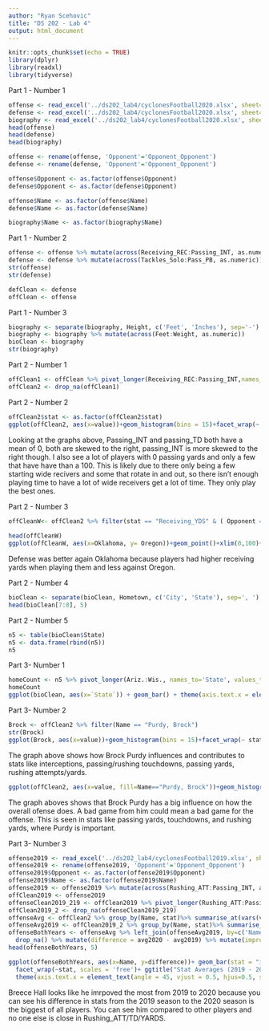 ```yaml
---
author: "Ryan Scehovic"
title: "DS 202 - Lab 4"
output: html_document
---
```


```r
knitr::opts_chunk$set(echo = TRUE)
library(dplyr)
library(readxl)
library(tidyverse)
```

Part 1 - Number 1
```r
offense <- read_excel('../ds202_lab4/cyclonesFootball2020.xlsx', sheet='Offensive')
defense <- read_excel('../ds202_lab4/cyclonesFootball2020.xlsx', sheet='Defensive')
biography <- read_excel('../ds202_lab4/cyclonesFootball2020.xlsx', sheet='Biography')
head(offense)
head(defense)
head(biography)

offense <- rename(offense, 'Opponent'='Opponent_Opponent')
defense <- rename(defense, 'Opponent'='Opponent_Opponent')

offense$Opponent <- as.factor(offense$Opponent)
defense$Opponent <- as.factor(defense$Opponent)

offense$Name <- as.factor(offense$Name)
defense$Name <- as.factor(defense$Name)

biography$Name <- as.factor(biography$Name)
```

Part 1 - Number 2
```r
offense <- offense %>% mutate(across(Receiving_REC:Passing_INT, as.numeric))
defense <- defense %>% mutate(across(Tackles_Solo:Pass_PB, as.numeric))
str(offense)
str(defense)

defClean <- defense
offClean <- offense
```

Part 1 - Number 3
```r
biography <- separate(biography, Height, c('Feet', 'Inches'), sep='-')
biography <- biography %>% mutate(across(Feet:Weight, as.numeric))
bioClean <- biography
str(biography)
```

Part 2 - Number 1
```r
offClean1 <- offClean %>% pivot_longer(Receiving_REC:Passing_INT,names_to = 'stat',values_to = 'value' )
offClean2 <- drop_na(offClean1)
```

Part 2 - Number 2
```r
offClean2$stat <- as.factor(offClean2$stat)
ggplot(offClean2, aes(x=value))+geom_histogram(bins = 15)+facet_wrap(~ stat, scales = 'free')+ggtitle("Team Stats")
```

Looking at the graphs above, Passing_INT and passing_TD both have a mean of 0, both are skewed to the right, passing_INT is more skewed to the right though. I also see a lot of players with 0 passing yards and only a few that have have than a 100. This is likely due to there only being a few starting wide recivers and some that rotate in and out, so there isn't enough playing time to have a lot of wide receivers get a lot of time. They only play the best ones. 

Part 2 - Number 3
```r
offCleanW<- offClean2 %>% filter(stat == "Receiving_YDS" & ( Opponent == "Oklahoma" | Opponent == "Oregon")) %>% pivot_wider(names_from='Opponent',values_from="value", values_fn=mean) 
 
head(offCleanW)
ggplot(offCleanW, aes(x=Oklahoma, y= Oregon))+geom_point()+xlim(0,100)+ylim(0,100)+ggtitle("Player Receiving Yards (Oklahoma vs. Oregon)")
```

Defense was better again Oklahoma because players had higher receiving yards when playing them and less against Oregon.

Part 2 - Number 4
```r
bioClean <- separate(bioClean, Hometown, c('City', 'State'), sep=', ')
head(bioClean[7:8], 5)
```

Part 2 - Number 5
```r
n5 <- table(bioClean$State)
n5 <- data.frame(rbind(n5))
n5
```

Part 3- Number 1
```r
homeCount <- n5 %>% pivot_longer(Ariz.:Wis., names_to='State', values_to='Count') %>% arrange(desc(Count))
homeCount
ggplot(bioClean, aes(x=`State`)) + geom_bar() + theme(axis.text.x = element_text(angle = 45, vjust = 0.5, hjus=.5))+ggtitle("Players per State")
```

Part 3- Number 2
```r
Brock <- offClean2 %>% filter(Name == "Purdy, Brock")
str(Brock)
ggplot(Brock, aes(x=value))+geom_histogram(bins = 15)+facet_wrap(~ stat, scales = 'free')+ggtitle("Brock Purdy Statistics")
```

The graph above shows how Brock Purdy influences and contributes to stats like interceptions, passing/rushing touchdowns, passing yards, rushing attempts/yards. 

```r
ggplot(offClean2, aes(x=value, fill=Name=="Purdy, Brock"))+geom_histogram(bins = 15)+facet_wrap(~ stat, scales = 'free')+ggtitle("Team Stats with Brock Purdy")
```

The graph aboves shows that Brock Purdy has a big influence on how the overall ofense does. A bad game from him could mean a bad game for the offense. This is seen in stats like passing yards, touchdowns, and rushing yards, where Purdy is important. 

Part 3- Number 3
```r
offense2019 <- read_excel('../ds202_lab4/cyclonesFootball2019.xlsx', sheet='Offensive')
offense2019 <- rename(offense2019, 'Opponent'='Opponent_Opponent')
offense2019$Opponent <- as.factor(offense2019$Opponent)
offense2019$Name <- as.factor(offense2019$Name)
offense2019 <- offense2019 %>% mutate(across(Rushing_ATT:Passing_INT, as.numeric))
offClean2019 <- offense2019
offenseClean2019_219 <- offClean2019 %>% pivot_longer(Rushing_ATT:Passing_INT, names_to = 'stat',values_to = 'value' )
offClean2019_2 <- drop_na(offenseClean2019_219)
offenseAvg <- offClean2 %>% group_by(Name, stat)%>% summarise_at(vars(value), list(avg2020 = mean))
offenseAvg2019 <- offClean2019_2 %>% group_by(Name, stat)%>% summarise_at(vars(value), list(avg2019 = mean))  
offenseBothYears <- offenseAvg %>% left_join(offenseAvg2019, by=c('Name', 'stat')) %>%
  drop_na() %>% mutate(difference = avg2020 - avg2019) %>% mutate(improved = difference>0)
head(offenseBothYears, 5)

ggplot(offenseBothYears, aes(x=Name, y=difference))+ geom_bar(stat = "identity")+ 
  facet_wrap(~stat, scales = 'free')+ ggtitle("Stat Averages (2019 - 2020)") + 
  theme(axis.text.x = element_text(angle = 45, vjust = 0.5, hjus=0.5, size = rel(0.7)))
```

Breece Hall looks like he imrpoved the most from 2019 to 2020 because you can see his difference in stats from the 2019 season to the 2020 season is the biggest of all players. You can see him compared to other players and no one else is close in Rushing_ATT/TD/YARDS. 